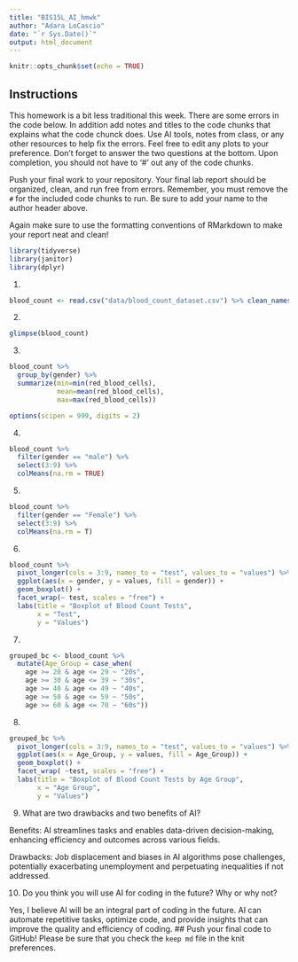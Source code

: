 ---
title: "BIS15L_AI_hmwk"
author: "Adara LoCascio"
date: "`r Sys.Date()`"
output: html_document
---

```{r setup, include=FALSE}
knitr::opts_chunk$set(echo = TRUE)
```

## Instructions
This homework is a bit less traditional this week. There are some errors in the code below. In addition add notes and titles to the code chunks that explains what the code chunck does. Use AI tools, notes from class, or any other resources to help fix the errors. Feel free to edit any plots to your preference. Don't forget to answer the two questions at the bottom. Upon completion, you should not have to '#' out any of the code chunks.

Push your final work to your repository. Your final lab report should be organized, clean, and run free from errors. Remember, you must remove the `#` for the included code chunks to run. Be sure to add your name to the author header above.   

Again make sure to use the formatting conventions of RMarkdown to make your report neat and clean!  


```{r}
library(tidyverse)
library(janitor)
library(dplyr)
```


1.
```{r}
blood_count <- read.csv("data/blood_count_dataset.csv") %>% clean_names()
```

2. 
```{r}
glimpse(blood_count)

```

3. 
```{r}
blood_count %>% 
  group_by(gender) %>% 
  summarize(min=min(red_blood_cells),
            mean=mean(red_blood_cells),
            max=max(red_blood_cells))
```
```{r}
options(scipen = 999, digits = 2)
```


4. 
```{r}
blood_count %>% 
  filter(gender == "male") %>%
  select(3:9) %>%
  colMeans(na.rm = TRUE)

```

5. 
```{r}
blood_count %>% 
  filter(gender == "Female") %>% 
  select(3:9) %>%
  colMeans(na.rm = T)
```


6. 
```{r}

blood_count %>%
  pivot_longer(cols = 3:9, names_to = "test", values_to = "values") %>% 
  ggplot(aes(x = gender, y = values, fill = gender)) +
  geom_boxplot() +
  facet_wrap(~ test, scales = "free") + 
  labs(title = "Boxplot of Blood Count Tests",
       x = "Test",
       y = "Values")

```

7. 
```{r}
grouped_bc <- blood_count %>%
  mutate(Age_Group = case_when(
    age >= 20 & age <= 29 ~ "20s",
    age >= 30 & age <= 39 ~ "30s",
    age >= 40 & age <= 49 ~ "40s",
    age >= 50 & age <= 59 ~ "50s",
    age >= 60 & age <= 70 ~ "60s"))

```

8. 
```{r}
grouped_bc %>% 
  pivot_longer(cols = 3:9, names_to = "test", values_to = "values") %>%
  ggplot(aes(x = Age_Group, y = values, fill = Age_Group)) + 
  geom_boxplot() +
  facet_wrap( ~test, scales = "free") +  
  labs(title = "Boxplot of Blood Count Tests by Age Group",
       x = "Age Group",
       y = "Values")

```
9. What are two drawbacks and two benefits of AI?


Benefits: AI streamlines tasks and enables data-driven decision-making, enhancing efficiency and outcomes across various fields.

Drawbacks: Job displacement and biases in AI algorithms pose challenges, potentially exacerbating unemployment and perpetuating inequalities if not addressed.

10. Do you think you will use AI for coding in the future? Why or why not?

Yes, I believe AI will be an integral part of coding in the future. AI can automate repetitive tasks, optimize code, and provide insights that can improve the quality and efficiency of coding.
## Push your final code to GitHub!
Please be sure that you check the `keep md` file in the knit preferences. 